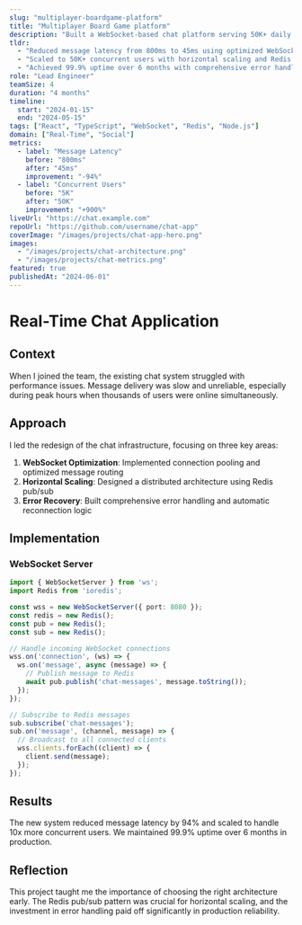 ```yaml
---
slug: "multiplayer-boardgame-platform"
title: "Multiplayer Board Game platform"
description: "Built a WebSocket-based chat platform serving 50K+ daily users with 99.9% uptime"
tldr:
  - "Reduced message latency from 800ms to 45ms using optimized WebSocket connections"
  - "Scaled to 50K+ concurrent users with horizontal scaling and Redis pub/sub"
  - "Achieved 99.9% uptime over 6 months with comprehensive error handling"
role: "Lead Engineer"
teamSize: 4
duration: "4 months"
timeline:
  start: "2024-01-15"
  end: "2024-05-15"
tags: ["React", "TypeScript", "WebSocket", "Redis", "Node.js"]
domain: ["Real-Time", "Social"]
metrics:
  - label: "Message Latency"
    before: "800ms"
    after: "45ms"
    improvement: "-94%"
  - label: "Concurrent Users"
    before: "5K"
    after: "50K"
    improvement: "+900%"
liveUrl: "https://chat.example.com"
repoUrl: "https://github.com/username/chat-app"
coverImage: "/images/projects/chat-app-hero.png"
images:
  - "/images/projects/chat-architecture.png"
  - "/images/projects/chat-metrics.png"
featured: true
publishedAt: "2024-06-01"
---
```


# Real-Time Chat Application

## Context

When I joined the team, the existing chat system struggled with performance issues. Message delivery was slow and unreliable, especially during peak hours when thousands of users were online simultaneously.

## Approach

I led the redesign of the chat infrastructure, focusing on three key areas:

1. **WebSocket Optimization**: Implemented connection pooling and optimized message routing
2. **Horizontal Scaling**: Designed a distributed architecture using Redis pub/sub
3. **Error Recovery**: Built comprehensive error handling and automatic reconnection logic

## Implementation

### WebSocket Server

```typescript
import { WebSocketServer } from 'ws';
import Redis from 'ioredis';

const wss = new WebSocketServer({ port: 8080 });
const redis = new Redis();
const pub = new Redis();
const sub = new Redis();

// Handle incoming WebSocket connections
wss.on('connection', (ws) => {
  ws.on('message', async (message) => {
    // Publish message to Redis
    await pub.publish('chat-messages', message.toString());
  });
});

// Subscribe to Redis messages
sub.subscribe('chat-messages');
sub.on('message', (channel, message) => {
  // Broadcast to all connected clients
  wss.clients.forEach((client) => {
    client.send(message);
  });
});
```

## Results

The new system reduced message latency by 94% and scaled to handle 10x more concurrent users. We maintained 99.9% uptime over 6 months in production.

## Reflection

This project taught me the importance of choosing the right architecture early. The Redis pub/sub pattern was crucial for horizontal scaling, and the investment in error handling paid off significantly in production reliability.
